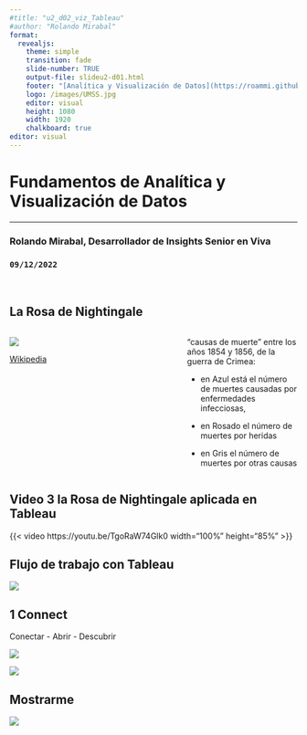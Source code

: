 ```yaml
---
#title: "u2_d02_viz_Tableau"
#author: "Rolando Mirabal"
format: 
  revealjs:
    theme: simple
    transition: fade
    slide-number: TRUE
    output-file: slideu2-d01.html
    footer: "[Analítica y Visualización de Datos](https://roammi.github.io/data_analytics_and_viz_module/)"
    logo: /images/UMSS.jpg
    editor: visual
    height: 1080
    width: 1920
    chalkboard: true
editor: visual
---
```


<h1>Fundamentos de Analítica y <br>Visualización de Datos</h1>

<hr>

<h3>Rolando Mirabal, Desarrollador de Insights Senior en Viva</h3>

<h3>`09/12/2022`</h3>

<br>

## La Rosa de Nightingale

::: columns
::: {.column width="60%"}
![](images/Nightingale-mortality.jpg)

[Wikipedia](https://en.wikipedia.org/wiki/Florence_Nightingale#/media/File:Nightingale-mortality.jpg){preview-link="true"}
:::

::: {.column width="40%"}
"causas de muerte" entre los años 1854 y 1856, de la guerra de Crimea:

-   en Azul está el número de muertes causadas por enfermedades infecciosas,

-   en Rosado el número de muertes por heridas

-   en Gris el número de muertes por otras causas
:::
:::

## Video 3 la Rosa de Nightingale aplicada en Tableau

{{< video https://youtu.be/TgoRaW74Glk0 width="100%" height="85%" >}}

## Flujo de trabajo con Tableau

![](images/paste-2D2461C5.png)

## 1 Connect

Conectar - Abrir - Descubrir

![](images/1_connect.png){fig-align="center"}

![](images/paste-F7BF6425.png)

## Mostrarme

![](images/paste-F8C81A1F.png)
